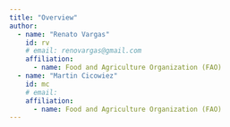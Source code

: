 ```yaml
---
title: "Overview"
author:
  - name: "Renato Vargas"
    id: rv
    # email: renovargas@gmail.com
    affiliation: 
      - name: Food and Agriculture Organization (FAO)
  - name: "Martin Cicowiez"
    id: mc
    # email: 
    affiliation: 
      - name: Food and Agriculture Organization (FAO)
---
```



